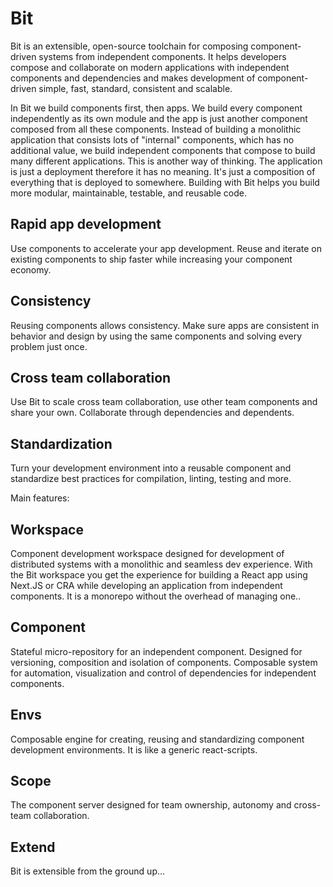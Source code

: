 
# Bit

Bit is an extensible, open-source toolchain for composing component-driven systems from independent components. It helps developers 
compose and collaborate on modern applications with independent components and dependencies and makes development of 
component-driven simple, fast, standard, consistent and scalable.

In Bit we build components first, then apps. We build every component independently as its own module and the app is just another component composed from all these components. 
Instead of building a monolithic application that consists lots of "internal" components, which has no additional value,
we build independent components that compose to build many different applications. This is another way of thinking. The application is just a deployment therefore it has no meaning. It's just a composition of everything that is deployed to somewhere. Building with Bit helps you build more modular, maintainable, testable, and reusable code.

## Rapid app development
Use components to accelerate your app development. Reuse and iterate on existing components to ship faster
while increasing your component economy. 

## Consistency
Reusing components allows consistency. Make sure apps are consistent in behavior and design by using the same components
and solving every problem just once. 

## Cross team collaboration
Use Bit to scale cross team collaboration, use other team components and share your own. Collaborate through dependencies
and dependents.

## Standardization
Turn your development environment into a reusable component and standardize best practices for compilation, linting, testing and more.


Main features:

## Workspace
Component development workspace designed for development of distributed systems with a monolithic and seamless dev experience.
With the Bit workspace you get the experience for building a React app using Next.JS or CRA while developing an application
from independent components. It is a monorepo without the overhead of managing one..

## Component
Stateful micro-repository for an independent component. Designed for versioning, composition and isolation of components. 
Composable system for automation, visualization and control of dependencies for independent components.

## Envs
Composable engine for creating, reusing and standardizing component development environments.
It is like a generic react-scripts.

## Scope
The component server designed for team ownership, autonomy and cross-team collaboration.

## Extend
Bit is extensible from the ground up...
